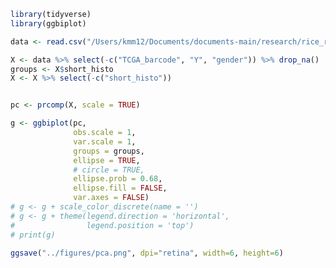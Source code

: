 

```r
library(tidyverse)
library(ggbiplot)
```


```r
data <- read.csv("/Users/kmm12/Documents/documents-main/research/rice_research/projects/weighted-sum-of-trees/code/clean/data/combined_sarcoma_data.csv")
```


```r
X <- data %>% select(-c("TCGA_barcode", "Y", "gender")) %>% drop_na()
groups <- X$short_histo
X <- X %>% select(-c("short_histo"))


pc <- prcomp(X, scale = TRUE)
```




```r

g <- ggbiplot(pc,
              obs.scale = 1,
              var.scale = 1,
              groups = groups,
              ellipse = TRUE,
              # circle = TRUE,
              ellipse.prob = 0.68,
              ellipse.fill = FALSE,
              var.axes = FALSE)
# g <- g + scale_color_discrete(name = '')
# g <- g + theme(legend.direction = 'horizontal',
#                legend.position = 'top')
# print(g)

ggsave("../figures/pca.png", dpi="retina", width=6, height=6)
```















